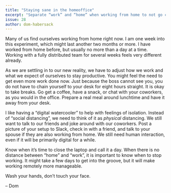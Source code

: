 ```yaml
---
title: "Staying sane in the homeoffice"
excerpt: "Separate “work” and “home” when working from home to not go crazy during quarantine. Take breaks and talk to other people, as you would in an office."
issue: 28
author: dom-habersack
---
```

Many of us find ourselves working from home right now. I am one week into this experiment, which might last another two months or more. I have worked from home before, but usually no more than a day at a time. Working with a fully distributed team for several weeks feels very different already.

As we are settling in to our new reality, we have to adjust how we work and what we expect of ourselves to stay productive. You might feel the need to get even more work done now. Just because the boss cannot see you, you do not have to chain yourself to your desk for eight hours straight. It is okay to take breaks. Go get a coffee, have a snack, or chat with your coworkers, as you would in the office. Prepare a real meal around lunchtime and have it away from your desk.

I like having a “digital watercooler” to help with feelings of isolation. Instead of “social distancing”, we need to think of it as _physical_ distancing. We still want to talk to our friends and joke around with our coworkers. Post a picture of your setup to Slack, check in with a friend, and talk to your spouse if they are also working from home. We still need human interaction, even if it will be primarily digital for a while.

Know when it’s time to close the laptop and call it a day. When there is no distance between “home” and “work”, it is important to know when to stop working. It might take a few days to get into the groove, but it will make working remotely more manageable.

Wash your hands, don’t touch your face.

– Dom
